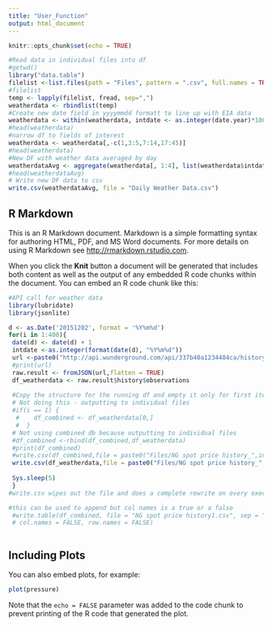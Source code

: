 ---
title: "User_Function"
output: html_document
---

```{r setup, include=FALSE}
knitr::opts_chunk$set(echo = TRUE)
```
```{r}
#Read data in individual files into df
#getwd()
library("data.table")
filelist <-list.files(path = "Files", pattern = ".csv", full.names = TRUE)
#filelist
temp <- lapply(filelist, fread, sep=",")
weatherdata <- rbindlist(temp)
#Create new date field in yyyymmdd formatt to line up with EIA data
weatherdata <- within(weatherdata, intdate <- as.integer(date.year)*10000 + as.integer(date.mon)*100 + as.integer(date.mday))
#head(weatherdata)
#narrow df to fields of interest
weatherdata <- weatherdata[,-c(1,3:5,7:14,17:45)] 
#head(weatherdata)
#New DF with weather data averaged by day
weatherdataAvg <- aggregate(weatherdata[, 1:4], list(weatherdata$intdate), FUN = function(x) mean(as.numeric(as.character(x))))
#head(weatherdataAvg)
# Write new DF data to csv
write.csv(weatherdataAvg, file = "Daily Weather Data.csv")
```

## R Markdown

This is an R Markdown document. Markdown is a simple formatting syntax for authoring HTML, PDF, and MS Word documents. For more details on using R Markdown see <http://rmarkdown.rstudio.com>.

When you click the **Knit** button a document will be generated that includes both content as well as the output of any embedded R code chunks within the document. You can embed an R code chunk like this:

```{r cars}
#API call for weather data
library(lubridate)
library(jsonlite)

d <- as.Date('20151202', format = '%Y%m%d')
for(i in 1:400){
 date(d) <- date(d) + 1
 intdate <-as.integer(format(date(d), "%Y%m%d"))
 url <-paste0("http://api.wunderground.com/api/337b40a1234484ca/history_",intdate,"/q/LA/Erath.json")
 #print(url)
 raw.result <- fromJSON(url,flatten = TRUE)
 df_weatherdata <- raw.result$history$observations
 
 #Copy the structure for the running df and empty it only for first iteration - it gets appended on subsequent passes
 # Not doing this - outputting to individual files
 #if(i == 1) {
  #    df_combined <- df_weatherdata[0,]
  #  }
 # Not using combined db because outputting to individual files
 #df_combined <-rbind(df_combined,df_weatherdata)
 #print(df_combined)
 #write.csv(df_combined,file = paste0("Files/NG spot price history_",intdate,".csv"))
 write.csv(df_weatherdata,file = paste0("Files/NG spot price history_",intdate,".csv"))
           
 Sys.sleep(5)
 }
#write.csv wipes out the file and does a complete rewrite on every execution

#this can be used to append but col names is a true or a false
 #write.table(df_combined, file = "NG spot price history1.csv", sep = ",", append = TRUE, quote = FALSE,
 # col.names = FALSE, row.names = FALSE)



```

## Including Plots

You can also embed plots, for example:

```{r pressure, echo=FALSE}
plot(pressure)
```

Note that the `echo = FALSE` parameter was added to the code chunk to prevent printing of the R code that generated the plot.
